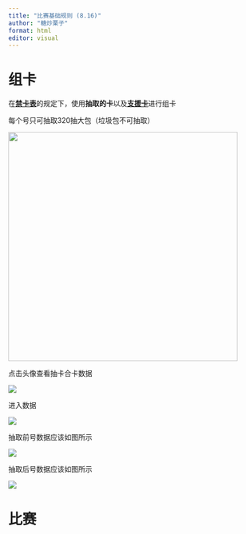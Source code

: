 ```yaml
---
title: "比赛基础规则 (8.16)"
author: "糖炒栗子"
format: html
editor: visual
---
```


# 组卡

在[**禁卡表**](http://localhost:3907/基础规则/禁卡表/禁卡表.html)的规定下，使用**抽取的卡**以及[**支援卡**](https://lizicup.netlify.app/基础规则/支援卡/支援卡.html)进行组卡

每个号只可抽取320抽大包（垃圾包不可抽取）

![](images/基础规则1.png){width="459"}

点击头像查看抽卡合卡数据

![](images/基础规则2.png)

进入数据

![](images/基础规则3.png)

抽取前号数据应该如图所示

![](images/基础规则4.png)

抽取后号数据应该如图所示

![](images/基础规则5.png)

# 比赛
